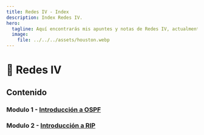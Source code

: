 ```yaml
---
title: Redes IV - Index
description: Index Redes IV.
hero:
  tagline: Aquí encontrarás mis apuntes y notas de Redes IV, actualmente solo está la guia de las diapositivas de modulo 1 y 2.
  image:
    file: ../../../assets/houston.webp
---
```


# 🛜 Redes IV
## Contenido

### Modulo 1 - [Introducción a OSPF](/diegos-backpack/redes-iv/modulos/modulo1/)
### Modulo 2 - [Introducción a RIP](/diegos-backpack/redes-iv/modulos/modulo2/)